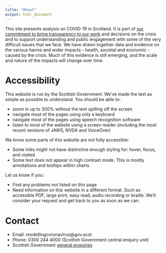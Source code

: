 ---
title: "About"
output: html_document
---

This site presents analysis on COVID-19 in Scotland. It is part of [our commitment to bring transparency to our work](https://www.gov.scot/publications/coronavirus-covid-19-framework-decision-making/) and decisions on the crisis and to support understanding and public engagement with some of the very difficult issues that we face. We have drawn together data and evidence on the various harms and wider impacts - health, societal and economic - caused by the crisis. Much of this evidence is still emerging, and the scale and nature of the impacts will change over time.

# Accessibility
This website is run by the Scottish Government. We've made the text as simple as possible to understand. You should be able to:

* zoom in up to 300% without the text spilling off the screen
* navigate most of the pages using only a keyboard
* navigate most of the pages using speech recognition software
* listen to most of the website using a screen reader (including the most recent versions of JAWS, NVDA and VoiceOver)

We know some parts of this website are not fully accessible:

* Some links might not have distinctive enough styling for: hover, focus, and visited
* Some text does not appear in high contrast mode. This is mostly annotations and tooltips within charts

Let us know if you:

*	Find any problems not listed on this page
*	Need information on this website in a different format. Such as accessible PDF, large print, easy read, audio recording or braille. We'll consider your request and get back to you as soon as we can.

# Contact
* Email: modellingcoronavirus@gov.scot
* Phone: 0300 244 4000 (Scottish Government central enquiry unit)
* Scottish Government [general enquiries](https://www.gov.scot/about/contact-information/)
